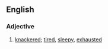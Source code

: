 ==English==

===Adjective===
{{en-adj|pos=[[cream]] [[cracker]]ed}}

# {{British|rhyming slang}} [[knackered]]; [[tired]], [[sleepy]], [[exhausted]]